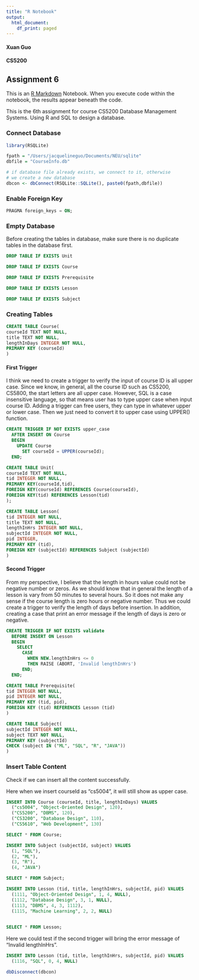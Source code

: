 ```yaml
---
title: "R Notebook"
output:
  html_document:
    df_print: paged
---
```


#### Xuan Guo
#### CS5200

## Assignment 6

This is an [R Markdown](http://rmarkdown.rstudio.com) Notebook. When you execute code within the notebook, the results appear beneath the code. 

This is the 6th assignment for course CS5200 Database Management Systems. Using R and SQL to design a database.

### Connect Database
```r
library(RSQLite)

fpath = "/Users/jacquelineguo/Documents/NEU/sqlite"
dbfile = "CourseInfo.db"

# if database file already exists, we connect to it, otherwise
# we create a new database
dbcon <- dbConnect(RSQLite::SQLite(), paste0(fpath,dbfile))
```

### Enable Foreign Key

```sql
PRAGMA foreign_keys = ON;
```

### Empty Database
Before creating the tables in database, make sure there is no duplicate tables in the database first.

```sql
DROP TABLE IF EXISTS Unit
```

```sql
DROP TABLE IF EXISTS Course
```

```sql
DROP TABLE IF EXISTS Prerequisite
```

```sql
DROP TABLE IF EXISTS Lesson
```

```sql
DROP TABLE IF EXISTS Subject
```

### Creating Tables

```sql
CREATE TABLE Course(
courseId TEXT NOT NULL,
title TEXT NOT NULL,
lengthInDays INTEGER NOT NULL,
PRIMARY KEY (courseId)
)
```

#### First Trigger
I think we need to create a trigger to verify the input of course ID is all upper
case. Since we know, in general, all the course ID such as CS5200, CS5800, the
start letters are all upper case. However, SQL is a case insensitive language,
so that means user has to type upper case when input course ID. Adding a trigger
can free users, they can type in whatever upper or lower case. Then we just need
to convert it to upper case using UPPER() function.

```sql
CREATE TRIGGER IF NOT EXISTS upper_case
  AFTER INSERT ON Course
  BEGIN
    UPDATE Course
      SET courseId = UPPER(courseId);
  END;
```

```sql
CREATE TABLE Unit(
courseId TEXT NOT NULL,
tid INTEGER NOT NULL,
PRIMARY KEY(courseId,tid),
FOREIGN KEY(courseId) REFERENCES Course(courseId),
FOREIGN KEY(tid) REFERENCES Lesson(tid)
);
```

```sql
CREATE TABLE Lesson(
tid INTEGER NOT NULL,
title TEXT NOT NULL,
lengthInHrs INTEGER NOT NULL,
subjectId INTEGER NOT NULL,
pid INTEGER,
PRIMARY KEY (tid),
FOREIGN KEY (subjectId) REFERENCES Subject (subjectId)
)
```

#### Second Trigger
From my perspective, I believe that the length in hours value could not be negative
number or zeros. As we should know that in general the length of a lesson is vary
from 50 minutes to several hours. So it does not make any sense if the course 
length is zero hours or negative number. Thus we could create a trigger to 
verify the length of days before insertion. In addition, creating
a case that print an error message if the length of days is zero or negative.

```sql
CREATE TRIGGER IF NOT EXISTS validate
  BEFORE INSERT ON Lesson
  BEGIN
    SELECT
      CASE
        WHEN NEW.lengthInHrs <= 0
        THEN RAISE (ABORT, 'Invalid lengthInHrs')
      END;
  END;
```

```sql
CREATE TABLE Prerequisite(
tid INTEGER NOT NULL,
pid INTEGER NOT NULL,
PRIMARY KEY (tid, pid),
FOREIGN KEY (tid) REFERENCES Lesson (tid)
)
```

```sql
CREATE TABLE Subject(
subjectId INTEGER NOT NULL,
subject TEXT NOT NULL,
PRIMARY KEY (subjectId)
CHECK (subject IN ("ML", "SQL", "R", "JAVA"))
)
```

### Insert Table Content
Check if we can insert all the content successfully.

Here when we insert courseId as "cs5004", it will still show as upper case.

```sql
INSERT INTO Course (courseId, title, lengthInDays) VALUES
  ("cs5004", "Object-Oriented Design", 120),
  ("CS5200", "DBMS", 120),
  ("CS3200", "Database Design", 110),
  ("CS5610", "Web Development", 130)
```

```sql
SELECT * FROM Course;
```

```sql
INSERT INTO Subject (subjectId, subject) VALUES
  (1, "SQL"),
  (2, "ML"),
  (3, "R"),
  (4, "JAVA")
```

```sql
SELECT * FROM Subject;
```

```sql
INSERT INTO Lesson (tid, title, lengthInHrs, subjectId, pid) VALUES
  (1111, "Object-Oriented Design", 1, 4, NULL),
  (1112, "Database Design", 3, 1, NULL),
  (1113, "DBMS", 4, 3, 1112),
  (1115, "Machine Learning", 2, 2, NULL)
  
```

```sql
SELECT * FROM Lesson;
```

Here we could test if the second trigger will bring the error message of "Invalid
lengthInHrs".

```sql
INSERT INTO Lesson (tid, title, lengthInHrs, subjectId, pid) VALUES
  (1116, "SQL", 0, 4, NULL)
```

```r
dbDisconnect(dbcon)
```

